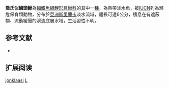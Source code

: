 {{Speciesbox 
| taxon = Lepidocephalichthys jonklaasi
| status = EN
| status_system = IUCN3.1
| authority =  [[Deraniyagala|Deraniyagala]], 1956
| synonyms = *''Lepidocephalus jonklaasi, Deraniyagala, 1956''
}}
'''喬氏似鱗頭鰍'''為[[輻鰭魚綱|輻鰭魚綱]][[鯉形目|鯉形目]][[鰍科|鰍科]]的其中一[[種|種]]，為熱帶淡水魚，被[[IUCN|IUCN]]列為瀕危保育類動物，分布於[[亞洲|亞洲]][[斯里蘭卡|斯里蘭卡]]淡水流域，體長可達6公分，棲息在有遮蔽物、流動緩慢的溪流底層水域，生活習性不明。

==参考文献==
{{refbegin}}
*{{FishBase_species|genus=Lepidocephalichthys|species=jonklaasi|year=2014|month=2}}
{{refend}}

== 扩展阅读 ==
{{refbegin}}
{{wikispecies-inline|Lepidocephalichthys jonklaasi|喬氏似鱗頭鰍}}
{{refend}}
{{Taxonbar|from=Q307079}}

[[Category:似鱗頭鰍屬|jonklaasi]]
[[Category:1956年描述的鱼类|L]]

{{魚類小作品}}